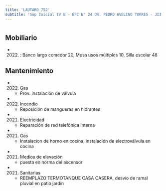```yaml
---
title: 'LAUTARO 752'
subtitle: 'Sup Inicial IV B - EPC N° 24 DR. PEDRO AVELINO TORRES - JII N° 03/11° - ESC. DE MUSICA N° 07'
---
```


#


## Mobiliario

*  (2022) : Banco largo comedor 20, Mesa usos múltiples 10, Silla escolar 48 





## Mantenimiento

*  (2022) Gas 
    + Prov.  instalación de válvula

*  (2022) Incendio 
    + Reposición de mangueras en hidrantes

*  (2021) Electricidad 
    + Reparación de red telefónica interna

*  (2021) Gas 
    + Instalacion de horno en cocina, instalación de electroválvula en cocina

*  (2021) Medios de elevación 
    + puesta en norma del ascensor

*  (2021) Sanitarias 
    + REEMPLAZO TERMOTANQUE CASA CASERA, desvío de ramal pluvial en patio jardin



